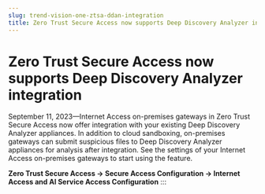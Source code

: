 ```yaml
---
slug: trend-vision-one-ztsa-ddan-integration
title: Zero Trust Secure Access now supports Deep Discovery Analyzer integration
---
```

# Zero Trust Secure Access now supports Deep Discovery Analyzer integration

September 11, 2023—Internet Access on-premises gateways in Zero Trust Secure Access now offer integration with your existing Deep Discovery Analyzer appliances. In addition to cloud sandboxing, on-premises gateways can submit suspicious files to Deep Discovery Analyzer appliances for analysis after integration. See the settings of your Internet Access on-premises gateways to start using the feature.

**Zero Trust Secure Access → Secure Access Configuration → Internet Access and AI Service Access Configuration**
:::
